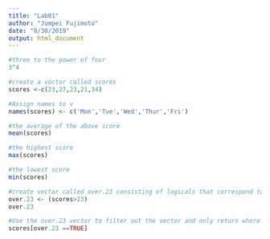 ```yaml
---
title: "Lab01"
author: "Jumpei Fujimoto"
date: "8/30/2019"
output: html_document
---
```


```r
#three to the power of four
3^4
```
```r
#create a voctor called scores
scores <-c(23,27,23,21,34)
```
```r
#Assign names to v
names(scores) <- c('Mon','Tue','Wed','Thur','Fri')
```

```r
#the average of the above score
mean(scores)
```
```r
#the highest score
max(scores)
```
```r
#the lowest score
min(scores)
```
```r
#create vector called over.23 consisting of logicals that correspond to scores more than 23
over.23 <- (scores>23)
over.23
```
```r
#Use the over.23 vector to filter out the vector and only return where the score was over 23.
scores[over.23 ==TRUE]
```






